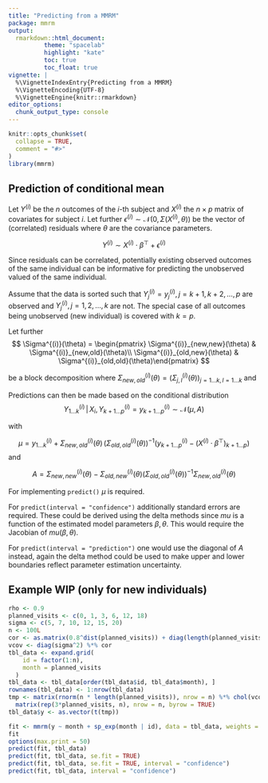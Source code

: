 ```yaml
---
title: "Predicting from a MMRM"
package: mmrm
output:
  rmarkdown::html_document:
          theme: "spacelab"
          highlight: "kate"
          toc: true
          toc_float: true
vignette: |
  %\VignetteIndexEntry{Predicting from a MMRM}
  %\VignetteEncoding{UTF-8}
  %\VignetteEngine{knitr::rmarkdown}
editor_options:
  chunk_output_type: console
---
```


```r
knitr::opts_chunk$set(
  collapse = TRUE,
  comment = "#>"
)
library(mmrm)
```

## Prediction of conditional mean

Let $Y^{(i)}$ be the $n$ outcomes of the $i$-th subject and $X^{(i)}$ the $n\times p$
matrix of covariates for subject $i$.
Let further $\epsilon^{(i)}\sim\mathcal{N}(0, \Sigma(X^{(i)},\theta))$ be the vector of
(correlated) residuals where $\theta$ are the covariance parameters.

$$
Y^{(i)} \sim X^{(i)} \cdot \beta^\top + \epsilon^{(i)}
$$

Since residuals can be correlated, potentially existing observed outcomes
of the same individual can be informative for predicting the unobserved 
valued of the same individual.

Assume that the data is sorted such that $Y^{(i)}_{j} = y^{(i)}_{j}, j = k+1, k+2, \dots, p$ are
observed and $Y^{(i)}_{j}, j = 1, 2, \dots, k$ are not.
The special case of all outcomes being unobserved (new individual) is covered
with $k=p$.

Let further 
$$
\Sigma^{(i)}(\theta) = \begin{pmatrix} \Sigma^{(i)}_{new,new}(\theta) & \Sigma^{(i)}_{new,old}(\theta)\\ \Sigma^{(i)}_{old,new}(\theta) & \Sigma^{(i)}_{old,old}(\theta)\end{pmatrix}
$$

be a block decomposition where
$\Sigma^{(i)}_{new,old}(\theta) = \big(\Sigma^{(i)}_{j,l}(\theta)\big)_{j = 1\dots k,\, l = 1\ldots k}$ and

Predictions can then be made based on the conditional distribution
$$
Y^{(i)}_{1\ldots k}\,|\,X_i,Y^{(i)}_{k+1\ldots p}=y^{(i)}_{k+1\ldots p}\sim\mathcal{N}(\mu, A)
$$

with 

$$
\mu = y^{(i)}_{1\ldots k} +  \Sigma^{(i)}_{new,old}(\theta) \, \big(\Sigma^{(i)}_{old,old}(\theta)\big)^{-1} \big(y^{(i)}_{k+1\ldots p} -  (X^{(i)} \cdot \beta^\top)_{k+1\ldots p}\big)
$$
and

$$
A = \Sigma^{(i)}_{new,new}(\theta) - \Sigma^{(i)}_{old,new}(\theta) \big(\Sigma^{(i)}_{old,old}(\theta)\big)^{-1} \Sigma^{(i)}_{new,old}(\theta)
$$

For implementing `predict()` $\mu$ is required. 

For `predict(interval = "confidence")` additionally standard errors are required.
These could be derived using the delta methods since $mu$ is a function of the
estimated model parameters $\beta,\theta$.
This would require the Jacobian of $mu(\beta,\theta)$.

For `predict(interval = "prediction")` one would use the diagonal of $A$ instead,
again the delta method could be used to make upper and lower boundaries reflect
parameter estimation uncertainty.

## Example WIP (only for new individuals)

```r
rho <- 0.9
planned_visits <- c(0, 1, 3, 6, 12, 18)
sigma <- c(5, 7, 10, 12, 15, 20)
n <- 100L
cor <- as.matrix(0.8^dist(planned_visits)) + diag(length(planned_visits)) # 'spatial' exponential
vcov <- diag(sigma^2) %*% cor
tbl_data <- expand.grid(
    id = factor(1:n),
    month = planned_visits
  )
tbl_data <- tbl_data[order(tbl_data$id, tbl_data$month), ]
rownames(tbl_data) <- 1:nrow(tbl_data)
tmp <- matrix(rnorm(n * length(planned_visits)), nrow = n) %*% chol(vcov) +
  matrix(rep(3*planned_visits, n), nrow = n, byrow = TRUE)
tbl_data$y <- as.vector(t(tmp)) 
```

```r
fit <- mmrm(y ~ month + sp_exp(month | id), data = tbl_data, weights = rep(1, nrow(tbl_data)))
fit
options(max.print = 50)
predict(fit, tbl_data)
predict(fit, tbl_data, se.fit = TRUE)
predict(fit, tbl_data, se.fit = TRUE, interval = "confidence")
predict(fit, tbl_data, interval = "confidence")
```
